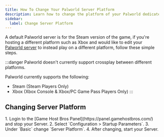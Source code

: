 ```yaml
---
title: How To Change Your Palworld Server Platform
description: Learn how to change the platform of your Palworld dedicated server, this setting alters the AllowConnectPlatform setting in PalWorldSettings.ini
sidebar:
  label: Change Server Platform
---
```


A default Palworld server is for the Steam version of the game, if you're hosting a different platform such as Xbox and would like to edit your [Palworld server](https://www.gamehostbros.com/palworld-server-hosting/) to instead play on a different platform, follow these simple steps.

:::danger
Palworld doesn't currently support crossplay between different platforms.

Palworld currently supports the following:
- Steam (Steam Players Only)
- Xbox (Xbox Console & Xbox/PC Game Pass Players Only)
:::

## Changing Server Platform

<Steps>
1. Login to the [Game Host Bros Panel](https://panel.gamehostbros.com/) and stop your Server.
2. Select `Configuration > Startup Parameters`.
3. Under `Basic` change `Server Platform`.
4. After changing, start your Server.
</Steps>


